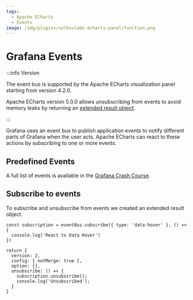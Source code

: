 ```yaml
---
tags:
  - Apache ECharts
  - Events
image: /img/plugins/volkovlabs-echarts-panel/function.png
---
```



# Grafana Events

:::info Version

The event bus is supported by the Apache ECharts visualization panel starting from version 4.2.0.

Apache ECharts version 5.0.0 allows unsubscribing from events to avoid memory leaks by returning an [extended result object](../extended).

:::

Grafana uses an event bus to publish application events to notify different parts of Grafana when the user acts. Apache ECharts can react to these actions by subscribing to one or more events.

## Predefined Events

A full list of events is available in the [Grafana Crash Course](/grafana/developer/eventbus).

## Subscribe to events

To subscribe and unsubscribe from events we created an extended result object.

```
const subscription = eventBus.subscribe({ type: 'data-hover' }, () => {
  console.log('React to Data Hover')
})

return {
  version: 2,
  config: { notMerge: true },
  option: {},
  unsubscribe: () => {
    subscription.unsubscribe();
    console.log('Unsubscribed');
  }
}
```
